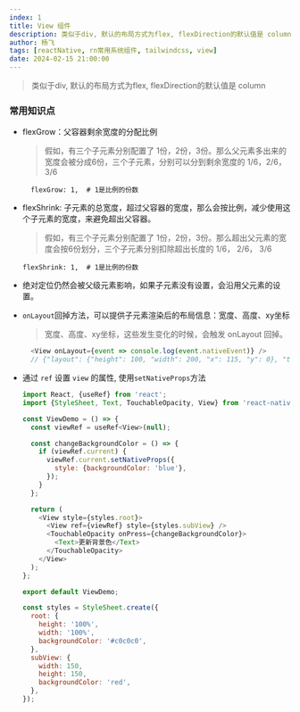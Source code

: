 ```yaml
---
index: 1
title: View 组件
description: 类似于div, 默认的布局方式为flex, flexDirection的默认值是 column
author: 杨飞
tags: [reactNative, rn常用系统组件, tailwindcss, view]
date: 2024-02-15 21:00:00
---
```


> 类似于div, 默认的布局方式为flex, flexDirection的默认值是 column

### 常用知识点

- flexGrow：父容器剩余宽度的分配比例
  > 假如，有三个子元素分别配置了 1份，2份，3份。那么父元素多出来的宽度会被分成6份，三个子元素，分别可以分到剩余宽度的 1/6，2/6，3/6
  ```shell
    flexGrow: 1,  # 1是比例的份数
  ```

- flexShrink: 子元素的总宽度，超过父容器的宽度，那么会按比例，减少使用这个子元素的宽度，来避免超出父容器。
  > 假如，有三个子元素分别配置了 1份，2份，3份。那么超出父元素的宽度会按6份划分，三个子元素分别扣除超出长度的 1/6， 2/6， 3/6
  ```shell
  flexShrink: 1,  # 1是比例的份数
  ```

- 绝对定位仍然会被父级元素影响，如果子元素没有设置，会沿用父元素的设置。

- `onLayout`回掉方法，可以提供子元素渲染后的布局信息：宽度、高度、xy坐标
  > 宽度、高度、xy坐标，这些发生变化的时候，会触发 onLayout 回掉。
  ```javascript
    <View onLayout={event => console.log(event.nativeEvent)} />
    // {"layout": {"height": 100, "width": 200, "x": 115, "y": 0}, "target": 3}
  ```

- 通过 `ref` 设置 `view` 的属性, 使用`setNativeProps`方法
  ```javascript
  import React, {useRef} from 'react';
  import {StyleSheet, Text, TouchableOpacity, View} from 'react-native';

  const ViewDemo = () => {
    const viewRef = useRef<View>(null);

    const changeBackgroundColor = () => {
      if (viewRef.current) {
        viewRef.current.setNativeProps({
          style: {backgroundColor: 'blue'},
        });
      }
    };

    return (
      <View style={styles.root}>
        <View ref={viewRef} style={styles.subView} />
        <TouchableOpacity onPress={changeBackgroundColor}>
          <Text>更新背景色</Text>
        </TouchableOpacity>
      </View>
    );
  };

  export default ViewDemo;

  const styles = StyleSheet.create({
    root: {
      height: '100%',
      width: '100%',
      backgroundColor: '#c0c0c0',
    },
    subView: {
      width: 150,
      height: 150,
      backgroundColor: 'red',
    },
  });
  ```

